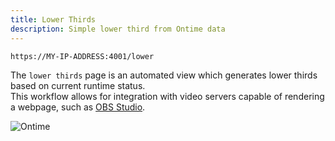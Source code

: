 ```yaml
---
title: Lower Thirds
description: Simple lower third from Ontime data
---
```


```bash title="Lower thirds"
https://MY-IP-ADDRESS:4001/lower           
```

The `lower thirds` page is an automated view which generates lower thirds based on current runtime status. \
This workflow allows for integration with video servers capable of rendering a webpage, such as [OBS Studio](/quick-tips/render-elsewhere).

![Ontime](../../../../assets/screenshots/views/lower.png)
